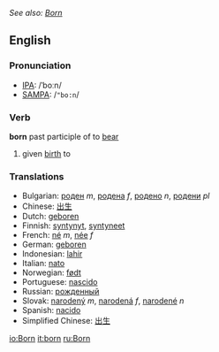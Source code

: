 ''See also: [[Born]]''
==English==

{{rank|William|remain|covered|717|born|somewhat|figure|goes}}

=== Pronunciation ===
*[[w:IPA|IPA]]: /ˈboːn/
*[[w:SAMPA|SAMPA]]: /<tt>"bo:n</tt>/

=== Verb ===

'''born''' past participle of to [[bear]]

# given [[birth]] to

=== Translations ===
*Bulgarian: [[роден]] ''m'', [[родена]] ''f'', [[родено]] ''n'', [[родени]] ''pl''
*Chinese: [[出生]]
*Dutch: [[geboren]]
*Finnish: [[syntynyt]], [[syntyneet]]
*French: [[né]] ''m'', [[née]] ''f''
*German: [[geboren]]
*Indonesian: [[lahir]]
*Italian: [[nato]]
*Norwegian: [[født]]
*Portuguese: [[nascido]]
*Russian: [[рожденный]]
*Slovak: [[narodený]] ''m'', [[narodená]] ''f'', [[narodené]] ''n''
*Spanish: [[nacido]]
*Simplified Chinese: [[出生]]

[[io:Born]]
[[it:born]]
[[ru:Born]]